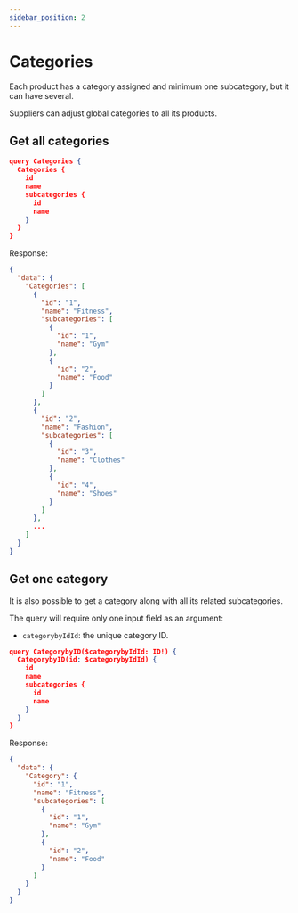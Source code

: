 ```yaml
---
sidebar_position: 2
---
```


# Categories

Each product has a category assigned and minimum one subcategory, but it can have several.

Suppliers can adjust global categories to all its products.

## Get all categories

```json
query Categories {
  Categories {
    id
    name
    subcategories {
      id
      name
    }
  }
}
```
Response:
```json
{
  "data": {
    "Categories": [
      {
        "id": "1",
        "name": "Fitness",
        "subcategories": [
          {
            "id": "1",
            "name": "Gym"
          },
          {
            "id": "2",
            "name": "Food"
          }
        ]
      },
      {
        "id": "2",
        "name": "Fashion",
        "subcategories": [
          {
            "id": "3",
            "name": "Clothes"
          },
          {
            "id": "4",
            "name": "Shoes"
          }
        ]
      },
      ...
    ]
  }         
}
```

## Get one category

It is also possible to get a category along with all its related subcategories.

The query will require only one input field as an argument:

- `categorybyIdId`: the unique category ID.

```json
query CategorybyID($categorybyIdId: ID!) {
  CategorybyID(id: $categorybyIdId) {
    id
    name
    subcategories {
      id
      name
    }
  }
}
```
Response:
```json
{
  "data": {
    "Category": {
      "id": "1",
      "name": "Fitness",
      "subcategories": [
        {
          "id": "1",
          "name": "Gym"
        },
        {
          "id": "2",
          "name": "Food"
        }
      ]
    }
  }         
}
```
